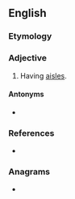 ==English==

===Etymology===
{{suffix|en|aisle|ed}}

===Adjective===
{{en-adj|-}}

# Having [[aisle]]s.
#: {{ux|en|The warehouse was '''aisled''' with rows of stacked boxes.}}

====Antonyms====
* {{l|en|unaisled}}

===References===
* {{R:Lexico}}

===Anagrams===
* {{anagrams|en|a=adeils|aslide|deasil|ideals|ladies|ladies'|sailed|sideal}}
